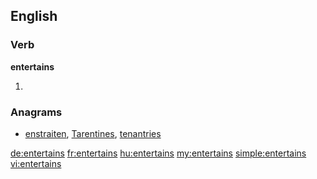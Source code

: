 ==English==

===Verb===
'''entertains'''

# {{third-person singular of|entertain}}

===Anagrams===
* [[enstraiten#English|enstraiten]], [[Tarentines#English|Tarentines]], [[tenantries#English|tenantries]]

[[de:entertains]]
[[fr:entertains]]
[[hu:entertains]]
[[my:entertains]]
[[simple:entertains]]
[[vi:entertains]]